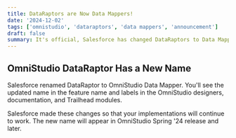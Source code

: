 ```yaml
---
title: DataRaptors are Now Data Mappers!
date: '2024-12-02'
tags: ['omnistudio', 'dataraptors', 'data mappers', 'announcement']
draft: false
summary: It's official, Salesforce has changed DataRaptors to Data Mappers.
---
```

## OmniStudio DataRaptor Has a New Name
Salesforce renamed DataRaptor to OmniStudio Data Mapper. You'll see the updated name in the feature name and labels in the OmniStudio designers, documentation, and Trailhead modules. 

Salesforce made these changes so that your implementations will continue to work. The new name will appear in OmniStudio Spring '24 release and later.